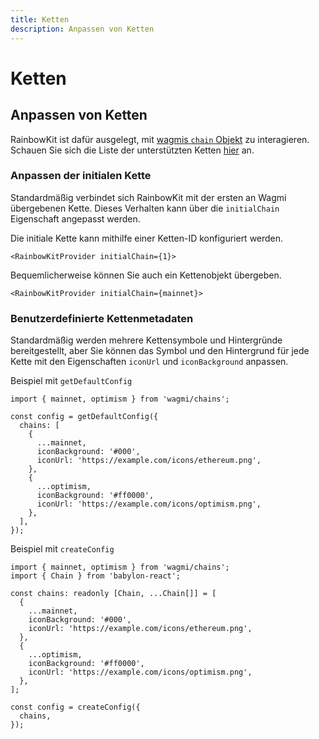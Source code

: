 ```yaml
---
title: Ketten
description: Anpassen von Ketten
---
```


# Ketten

## Anpassen von Ketten

RainbowKit ist dafür ausgelegt, mit [wagmis `chain` Objekt](https://wagmi.sh/react/chains) zu interagieren. Schauen Sie sich die Liste der unterstützten Ketten [hier](https://wagmi.sh/react/chains#supported-chains) an.

### Anpassen der initialen Kette

Standardmäßig verbindet sich RainbowKit mit der ersten an Wagmi übergebenen Kette. Dieses Verhalten kann über die `initialChain` Eigenschaft angepasst werden.

Die initiale Kette kann mithilfe einer Ketten-ID konfiguriert werden.

```tsx
<RainbowKitProvider initialChain={1}>
```

Bequemlicherweise können Sie auch ein Kettenobjekt übergeben.

```tsx
<RainbowKitProvider initialChain={mainnet}>
```

### Benutzerdefinierte Kettenmetadaten

Standardmäßig werden mehrere Kettensymbole und Hintergründe bereitgestellt, aber Sie können das Symbol und den Hintergrund für jede Kette mit den Eigenschaften `iconUrl` und `iconBackground` anpassen.

Beispiel mit `getDefaultConfig`

```tsx
import { mainnet, optimism } from 'wagmi/chains';

const config = getDefaultConfig({
  chains: [
    {
      ...mainnet,
      iconBackground: '#000',
      iconUrl: 'https://example.com/icons/ethereum.png',
    },
    {
      ...optimism,
      iconBackground: '#ff0000',
      iconUrl: 'https://example.com/icons/optimism.png',
    },
  ],
});
```

Beispiel mit `createConfig`

```tsx
import { mainnet, optimism } from 'wagmi/chains';
import { Chain } from 'babylon-react';

const chains: readonly [Chain, ...Chain[]] = [
  {
    ...mainnet,
    iconBackground: '#000',
    iconUrl: 'https://example.com/icons/ethereum.png',
  },
  {
    ...optimism,
    iconBackground: '#ff0000',
    iconUrl: 'https://example.com/icons/optimism.png',
  },
];

const config = createConfig({
  chains,
});
```

